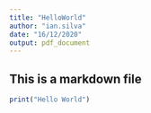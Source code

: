 ```yaml
---
title: "HelloWorld"
author: "ian.silva"
date: "16/12/2020"
output: pdf_document
---
```


## This is a markdown file

```r
print("Hello World")
```

